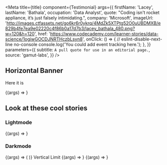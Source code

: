
<Meta
  title={title}
  component={Testimonial}
  args={{
    firstName: 'Lacey',
    lastName: 'Bathala',
    occupation: 'Data Analyst',
    quote: "Coding isn't rocket appliance, it’s just falsely intimidating.",
    company: 'Microsoft',
    imageUrl:
      'http://images.ctfassets.net/go6kr6r0ykrq/4MdZk5XTPtg52O0uUBDMXB/e829b4fe7ea9e02220c4f86b0a17d7b3/lacey_bathala_480.png?w=120&h=120',
    href:
      'https://www.codecademy.com/learner-stories/data-science/1ogiwGOCDJNRTHczbLsyn8',
    onClick: () => {
      // eslint-disable-next-line no-console
      console.log('You could add event tracking here.');
    },
  }}
  parameters={{
    subtitle: `A pull quote for use in an editorial page.`,
    source: 'gamut-labs',
  }}
/>

## Horizontal Banner

Here it is

<Canvas withSource="open">
  <Story name="Testimonial">{(args) => <Testimonial {...args} />}</Story>
</Canvas>

<PropsTable story="Testimonial" />

## Look at these cool stories

<LayoutGrid gap={32}>
<Column size={6}>

### Lightmode

<Story name="Medium Vertical Light">
  {(args) => <Testimonial variant="vertical" {...args} />}
</Story>

</Column>
<Column size={6}>

### Darkmode

<Story name="Medium Vertical Dark">
  {(args) => (
    <Testimonial variant="vertical" hideAvatar mode="dark" {...args} />
  )}
</Story>

</Column>
<Column size={4}>
 Vertical Limit

<Story name="Small Light">
  {(args) => <Testimonial {...args} variant="vertical" />}
</Story>

</Column>
<Column size={6}>

<Story name="Medium Dark">
  {(args) => <Testimonial {...args} variant="horizontal" />}
</Story>

</Column>
</LayoutGrid>
